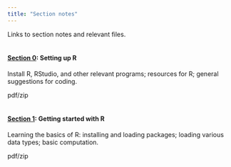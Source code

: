 ```yaml
---
title: "Section notes"
---
```


Links to section notes and relevant files.
<br><br>

#### [__Section 0__](section00.html): Setting up R

Install R, RStudio, and other relevant programs; resources for R; general suggestions for coding.

pdf/zip
<br><br>

#### [__Section 1__](section01.html): Getting started with R

Learning the basics of R: installing and loading packages; loading various data types; basic computation.

pdf/zip
<br><br>
